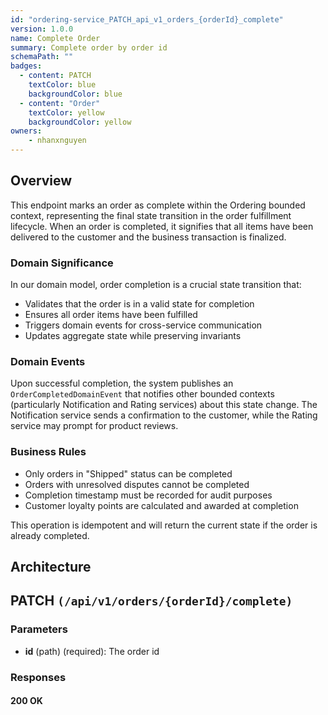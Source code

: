 ```yaml
---
id: "ordering-service_PATCH_api_v1_orders_{orderId}_complete"
version: 1.0.0
name: Complete Order
summary: Complete order by order id
schemaPath: ""
badges:
  - content: PATCH
    textColor: blue
    backgroundColor: blue
  - content: "Order"
    textColor: yellow
    backgroundColor: yellow
owners:
    - nhanxnguyen
---
```


## Overview

This endpoint marks an order as complete within the Ordering bounded context, representing the final state transition in the order fulfillment lifecycle. When an order is completed, it signifies that all items have been delivered to the customer and the business transaction is finalized.

### Domain Significance

In our domain model, order completion is a crucial state transition that:

- Validates that the order is in a valid state for completion
- Ensures all order items have been fulfilled
- Triggers domain events for cross-service communication
- Updates aggregate state while preserving invariants

### Domain Events

Upon successful completion, the system publishes an `OrderCompletedDomainEvent` that notifies other bounded contexts (particularly Notification and Rating services) about this state change. The Notification service sends a confirmation to the customer, while the Rating service may prompt for product reviews.

### Business Rules

- Only orders in "Shipped" status can be completed
- Orders with unresolved disputes cannot be completed
- Completion timestamp must be recorded for audit purposes
- Customer loyalty points are calculated and awarded at completion

This operation is idempotent and will return the current state if the order is already completed.

## Architecture

<NodeGraph />

## PATCH `(/api/v1/orders/{orderId}/complete)`

### Parameters

- **id** (path) (required): The order id

### Responses

#### <span className="text-green-500">200 OK</span>

<SchemaViewer file="response-200.json" maxHeight="500" id="response-200" />
